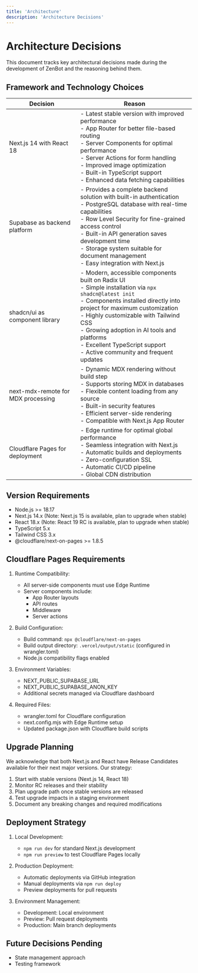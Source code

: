 ```yaml
---
title: 'Architecture'
description: 'Architecture Decisions'
---
```


# Architecture Decisions

This document tracks key architectural decisions made during the development of ZenBot and the reasoning behind them.

## Framework and Technology Choices

| Decision | Reason |
|----------|---------|
| Next.js 14 with React 18 | - Latest stable version with improved performance<br>- App Router for better file-based routing<br>- Server Components for optimal performance<br>- Server Actions for form handling<br>- Improved image optimization<br>- Built-in TypeScript support<br>- Enhanced data fetching capabilities |
| Supabase as backend platform | - Provides a complete backend solution with built-in authentication<br>- PostgreSQL database with real-time capabilities<br>- Row Level Security for fine-grained access control<br>- Built-in API generation saves development time<br>- Storage system suitable for document management<br>- Easy integration with Next.js |
| shadcn/ui as component library | - Modern, accessible components built on Radix UI<br>- Simple installation via `npx shadcn@latest init`<br>- Components installed directly into project for maximum customization<br>- Highly customizable with Tailwind CSS<br>- Growing adoption in AI tools and platforms<br>- Excellent TypeScript support<br>- Active community and frequent updates |
| next-mdx-remote for MDX processing | - Dynamic MDX rendering without build step<br>- Supports storing MDX in databases<br>- Flexible content loading from any source<br>- Built-in security features<br>- Efficient server-side rendering<br>- Compatible with Next.js App Router |
| Cloudflare Pages for deployment | - Edge runtime for optimal global performance<br>- Seamless integration with Next.js<br>- Automatic builds and deployments<br>- Zero-configuration SSL<br>- Automatic CI/CD pipeline<br>- Global CDN distribution |

## Version Requirements
- Node.js >= 18.17
- Next.js 14.x (Note: Next.js 15 is available, plan to upgrade when stable)
- React 18.x (Note: React 19 RC is available, plan to upgrade when stable)
- TypeScript 5.x
- Tailwind CSS 3.x
- @cloudflare/next-on-pages >= 1.8.5

## Cloudflare Pages Requirements
1. Runtime Compatibility:
   - All server-side components must use Edge Runtime
   - Server components include:
     - App Router layouts
     - API routes
     - Middleware
     - Server actions

2. Build Configuration:
   - Build command: `npx @cloudflare/next-on-pages`
   - Build output directory: `.vercel/output/static` (configured in wrangler.toml)
   - Node.js compatibility flags enabled

3. Environment Variables:
   - NEXT_PUBLIC_SUPABASE_URL
   - NEXT_PUBLIC_SUPABASE_ANON_KEY
   - Additional secrets managed via Cloudflare dashboard

4. Required Files:
   - wrangler.toml for Cloudflare configuration
   - next.config.mjs with Edge Runtime setup
   - Updated package.json with Cloudflare build scripts

## Upgrade Planning
We acknowledge that both Next.js and React have Release Candidates available for their next major versions. Our strategy:
1. Start with stable versions (Next.js 14, React 18)
2. Monitor RC releases and their stability
3. Plan upgrade path once stable versions are released
4. Test upgrade impacts in a staging environment
5. Document any breaking changes and required modifications

## Deployment Strategy
1. Local Development:
   - `npm run dev` for standard Next.js development
   - `npm run preview` to test Cloudflare Pages locally

2. Production Deployment:
   - Automatic deployments via GitHub integration
   - Manual deployments via `npm run deploy`
   - Preview deployments for pull requests

3. Environment Management:
   - Development: Local environment
   - Preview: Pull request deployments
   - Production: Main branch deployments

## Future Decisions Pending
- State management approach
- Testing framework

